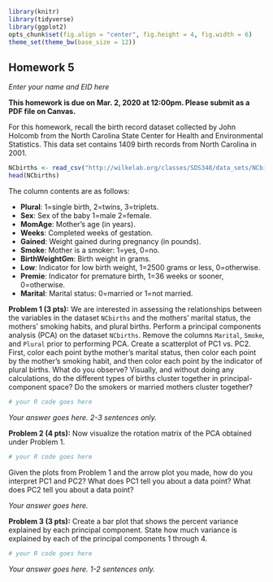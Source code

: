 ```{r global_options, include=FALSE}
library(knitr)
library(tidyverse)
library(ggplot2)
opts_chunk$set(fig.align = "center", fig.height = 4, fig.width = 6)
theme_set(theme_bw(base_size = 12))
```
## Homework 5
*Enter your name and EID here*

**This homework is due on Mar. 2, 2020 at 12:00pm. Please submit as a PDF file on Canvas.**

For this homework, recall the birth record dataset collected by John Holcomb from the North Carolina State Center for Health and Environmental Statistics. This data set contains 1409 birth records from North Carolina in 2001.

```{r}
NCbirths <- read_csv("http://wilkelab.org/classes/SDS348/data_sets/NCbirths.csv")
head(NCbirths)
```

The column contents are as follows:

+ **Plural**: 1=single birth, 2=twins, 3=triplets.
+ **Sex**: Sex of the baby 1=male 2=female.
+ **MomAge**: Mother's age (in years).
+ **Weeks**: Completed weeks of gestation.
+ **Gained**: Weight gained during pregnancy (in pounds).
+ **Smoke**: Mother is a smoker: 1=yes, 0=no.
+ **BirthWeightGm**: Birth weight in grams.
+ **Low**: Indicator for low birth weight, 1=2500 grams or less, 0=otherwise.
+ **Premie**: Indicator for premature birth, 1=36 weeks or sooner, 0=otherwise.
+ **Marital**: Marital status: 0=married or 1=not married.

**Problem 1 (3 pts):** We are interested in assessing the relationships between the variables in the dataset `NCbirths` and the mothers' marital status, the mothers' smoking habits, and plural births. Perform a principal components analysis (PCA) on the dataset `NCbirths`. Remove the columns `Marital`, `Smoke`, and `Plural` prior to performing PCA. Create a scatterplot of PC1 vs. PC2. First, color each point bythe  mother's marital status, then color each point by the mother's smoking habit, and then color each point by the indicator of plural births. What do you observe? Visually, and without doing any calculations, do the different types of births cluster together in principal-component space? Do the smokers or married mothers cluster together?

```{r}
# your R code goes here
```

*Your answer goes here. 2-3 sentences only.*

**Problem 2 (4 pts):** Now visualize the rotation matrix of the PCA obtained under Problem 1. 
```{r}
# your R code goes here
```

Given the plots from Problem 1 and the arrow plot you made, how do you interpret PC1 and PC2? What does PC1 tell you about a data point? What does PC2 tell you about a data point?

*Your answer goes here.*

**Problem 3 (3 pts):** Create a bar plot that shows the percent variance explained by each principal component. State how much variance is explained by each of the principal components 1 through 4.

```{r}
# your R code goes here
```

*Your answer goes here. 1-2 sentences only.*
